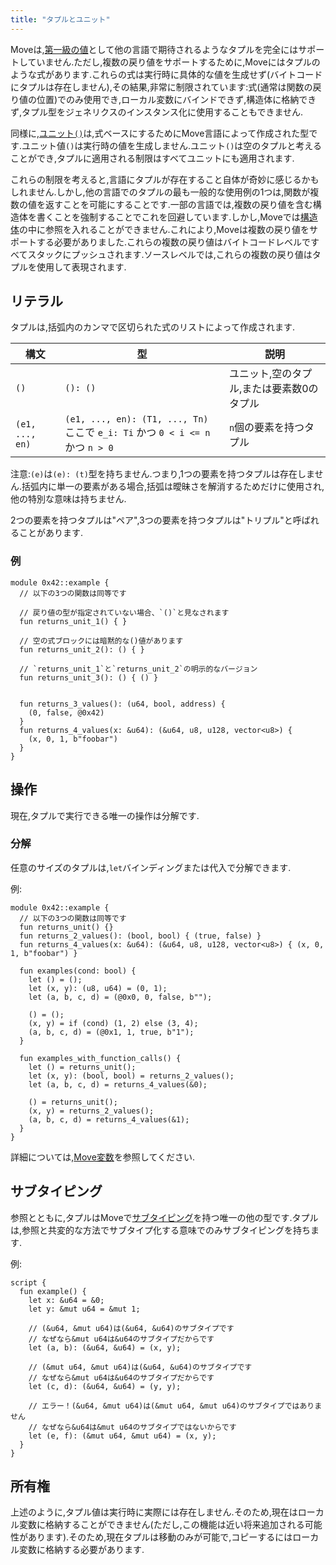 ```yaml
---
title: "タプルとユニット"
---
```


Moveは,[第一級の値](https://en.wikipedia.org/wiki/First-class_citizen)として他の言語で期待されるようなタプルを完全にはサポートしていません.ただし,複数の戻り値をサポートするために,Moveにはタプルのような式があります.これらの式は実行時に具体的な値を生成せず(バイトコードにタプルは存在しません),その結果,非常に制限されています:式(通常は関数の戻り値の位置)でのみ使用でき,ローカル変数にバインドできず,構造体に格納できず,タプル型をジェネリクスのインスタンス化に使用することもできません.

同様に,[ユニット`()`](https://en.wikipedia.org/wiki/Unit_type)は,式ベースにするためにMove言語によって作成された型です.ユニット値`()`は実行時の値を生成しません.ユニット`()`は空のタプルと考えることができ,タプルに適用される制限はすべてユニットにも適用されます.

これらの制限を考えると,言語にタプルが存在すること自体が奇妙に感じるかもしれません.しかし,他の言語でのタプルの最も一般的な使用例の1つは,関数が複数の値を返すことを可能にすることです.一部の言語では,複数の戻り値を含む構造体を書くことを強制することでこれを回避しています.しかし,Moveでは[構造体](/ja/build/smart-contracts/book/structs-and-resources)の中に参照を入れることができません.これにより,Moveは複数の戻り値をサポートする必要がありました.これらの複数の戻り値はバイトコードレベルですべてスタックにプッシュされます.ソースレベルでは,これらの複数の戻り値はタプルを使用して表現されます.

## リテラル

タプルは,括弧内のカンマで区切られた式のリストによって作成されます.

| 構文              | 型                                                                       | 説明                     |
| --------------- | ----------------------------------------------------------------------- | ---------------------- |
| `()`            | `(): ()`                                                                | ユニット,空のタプル,または要素数0のタプル |
| `(e1, ..., en)` | `(e1, ..., en): (T1, ..., Tn)` ここで `e_i: Ti` かつ `0 < i <= n` かつ `n > 0` | `n`個の要素を持つタプル          |

注意:`(e)`は`(e): (t)`型を持ちません.つまり,1つの要素を持つタプルは存在しません.括弧内に単一の要素がある場合,括弧は曖昧さを解消するためだけに使用され,他の特別な意味は持ちません.

2つの要素を持つタプルは"ペア",3つの要素を持つタプルは"トリプル"と呼ばれることがあります.

### 例

```move
module 0x42::example {
  // 以下の3つの関数は同等です

  // 戻り値の型が指定されていない場合、`()`と見なされます
  fun returns_unit_1() { }

  // 空の式ブロックには暗黙的な()値があります
  fun returns_unit_2(): () { }

  // `returns_unit_1`と`returns_unit_2`の明示的なバージョン
  fun returns_unit_3(): () { () }


  fun returns_3_values(): (u64, bool, address) {
    (0, false, @0x42)
  }
  fun returns_4_values(x: &u64): (&u64, u8, u128, vector<u8>) {
    (x, 0, 1, b"foobar")
  }
}
```

## 操作

現在,タプルで実行できる唯一の操作は分解です.

### 分解

任意のサイズのタプルは,`let`バインディングまたは代入で分解できます.

例:

```move
module 0x42::example {
  // 以下の3つの関数は同等です
  fun returns_unit() {}
  fun returns_2_values(): (bool, bool) { (true, false) }
  fun returns_4_values(x: &u64): (&u64, u8, u128, vector<u8>) { (x, 0, 1, b"foobar") }

  fun examples(cond: bool) {
    let () = ();
    let (x, y): (u8, u64) = (0, 1);
    let (a, b, c, d) = (@0x0, 0, false, b"");

    () = ();
    (x, y) = if (cond) (1, 2) else (3, 4);
    (a, b, c, d) = (@0x1, 1, true, b"1");
  }

  fun examples_with_function_calls() {
    let () = returns_unit();
    let (x, y): (bool, bool) = returns_2_values();
    let (a, b, c, d) = returns_4_values(&0);

    () = returns_unit();
    (x, y) = returns_2_values();
    (a, b, c, d) = returns_4_values(&1);
  }
}
```

詳細については,[Move変数](/ja/build/smart-contracts/book/variables)を参照してください.

## サブタイピング

参照とともに,タプルはMoveで[サブタイピング](https://en.wikipedia.org/wiki/Subtyping)を持つ唯一の他の型です.タプルは,参照と共変的な方法でサブタイプ化する意味でのみサブタイピングを持ちます.

例:

```move
script {
  fun example() {
    let x: &u64 = &0;
    let y: &mut u64 = &mut 1;

    // (&u64, &mut u64)は(&u64, &u64)のサブタイプです
    // なぜなら&mut u64は&u64のサブタイプだからです
    let (a, b): (&u64, &u64) = (x, y);

    // (&mut u64, &mut u64)は(&u64, &u64)のサブタイプです
    // なぜなら&mut u64は&u64のサブタイプだからです
    let (c, d): (&u64, &u64) = (y, y);

    // エラー！(&u64, &mut u64)は(&mut u64, &mut u64)のサブタイプではありません
    // なぜなら&u64は&mut u64のサブタイプではないからです
    let (e, f): (&mut u64, &mut u64) = (x, y);
  }
}
```

## 所有権

上述のように,タプル値は実行時に実際には存在しません.そのため,現在はローカル変数に格納することができません(ただし,この機能は近い将来追加される可能性があります).そのため,現在タプルは移動のみが可能で,コピーするにはローカル変数に格納する必要があります.
